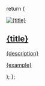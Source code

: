   return (
    <a href={href} target="_blank" rel="noopener noreferrer" className="group">
      <div className="flex flex-col gap-4 rounded-xl ">
        <div className="w-full h-40 overflow-hidden rounded-xl">
          <img
            src={img}
            className="w-full h-full object-cover pointer-events-none"
            alt={title}
          />
        </div>
        <div className="flex flex-col gap-3 text-left">
          <h2 className="text-xl font-medium text-gray-900 dark:text-gray-200 group-hover:text-primary dark:group-hover:text-primary-dark transition-colors text-left">
            {title}
          </h2>
          <p className="text-gray-600 dark:text-gray-400 text-md text-left">
            {description}
          </p>
          <p className="text-gray-600 pt-5 dark:text-gray-400 text-xs text-left">
            {example}
          </p>
        </div>
      </div>
    </a>
  );
};